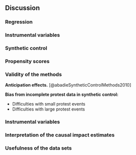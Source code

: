<!--

Discussion interprets the results and places them in terms of the state-of-the-art.

Interpretation of findings (e.g. in terms of a) research ethics b) limitation of the research methodology):
Excellent and critical discussion and or reflection on all findings vis-a-vis existing research. Attention for research limitations and concrete suggestions for further research. Conclusions have been based on results, and have been taken to a higher level.

 -->

## Discussion

### Regression

### Instrumental variables

### Synthetic control

### Propensity scores

### Validity of the methods

__Anticipation effects.__ [@abadieSyntheticControlMethods2010]

__Bias from incomplete protest data in synthetic control:__

- Difficulties with small protest events
- Difficulties with large protest events

### Instrumental variables






### Interpretation of the causal impact estimates

### Usefulness of the data sets
